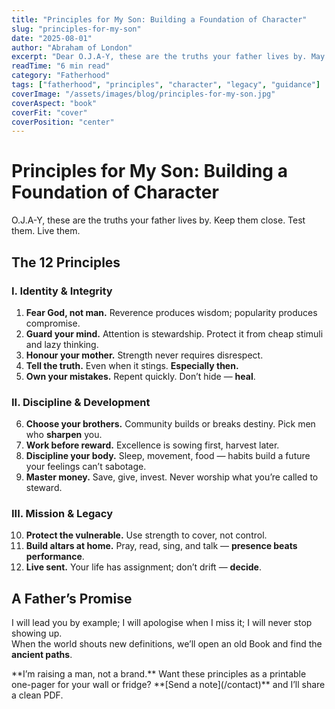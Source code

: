 ```yaml
---
title: "Principles for My Son: Building a Foundation of Character"
slug: "principles-for-my-son"
date: "2025-08-01"
author: "Abraham of London"
excerpt: "Dear O.J.A-Y, these are the truths your father lives by. May they be a compass for your own journey."
readTime: "6 min read"
category: "Fatherhood"
tags: ["fatherhood", "principles", "character", "legacy", "guidance"]
coverImage: "/assets/images/blog/principles-for-my-son.jpg"
coverAspect: "book"
coverFit: "cover"
coverPosition: "center"
---
```


# Principles for My Son: Building a Foundation of Character

O.J.A-Y, these are the truths your father lives by. Keep them close. Test them. Live them.

<Rule />

## The 12 Principles

### I. Identity & Integrity

1. **Fear God, not man.** Reverence produces wisdom; popularity produces compromise.  
2. **Guard your mind.** Attention is stewardship. Protect it from cheap stimuli and lazy thinking.  
3. **Honour your mother.** Strength never requires disrespect.  
4. **Tell the truth.** Even when it stings. **Especially then.**  
5. **Own your mistakes.** Repent quickly. Don’t hide — **heal**.

### II. Discipline & Development

6. **Choose your brothers.** Community builds or breaks destiny. Pick men who **sharpen** you.  
7. **Work before reward.** Excellence is sowing first, harvest later.  
8. **Discipline your body.** Sleep, movement, food — habits build a future your feelings can’t sabotage.  
9. **Master money.** Save, give, invest. Never worship what you’re called to steward.

### III. Mission & Legacy

10. **Protect the vulnerable.** Use strength to cover, not control.  
11. **Build altars at home.** Pray, read, sing, and talk — **presence beats performance**.  
12. **Live sent.** Your life has assignment; don’t drift — **decide**.

<Rule />

## A Father’s Promise

I will lead you by example; I will apologise when I miss it; I will never stop showing up.  
When the world shouts new definitions, we’ll open an old Book and find the **ancient paths**.

<PullLine>
  **I’m raising a man, not a brand.**
</PullLine>

<Note tone="key" title="For Your Home">
  Want these principles as a printable one-pager for your wall or fridge? **[Send a note](/contact)** and I’ll share a clean PDF.
</Note>
